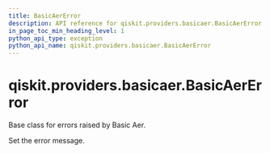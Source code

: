 ```yaml
---
title: BasicAerError
description: API reference for qiskit.providers.basicaer.BasicAerError
in_page_toc_min_heading_level: 1
python_api_type: exception
python_api_name: qiskit.providers.basicaer.BasicAerError
---
```


<span id="qiskit-providers-basicaer-basicaererror" />

# qiskit.providers.basicaer.BasicAerError

<Class id="qiskit.providers.basicaer.BasicAerError" isDedicatedPage={true} github="https://github.com/qiskit/qiskit/tree/stable/0.23/qiskit/providers/basicaer/exceptions.py" signature="BasicAerError(*message)" modifiers="exception">
  Base class for errors raised by Basic Aer.

  Set the error message.
</Class>

